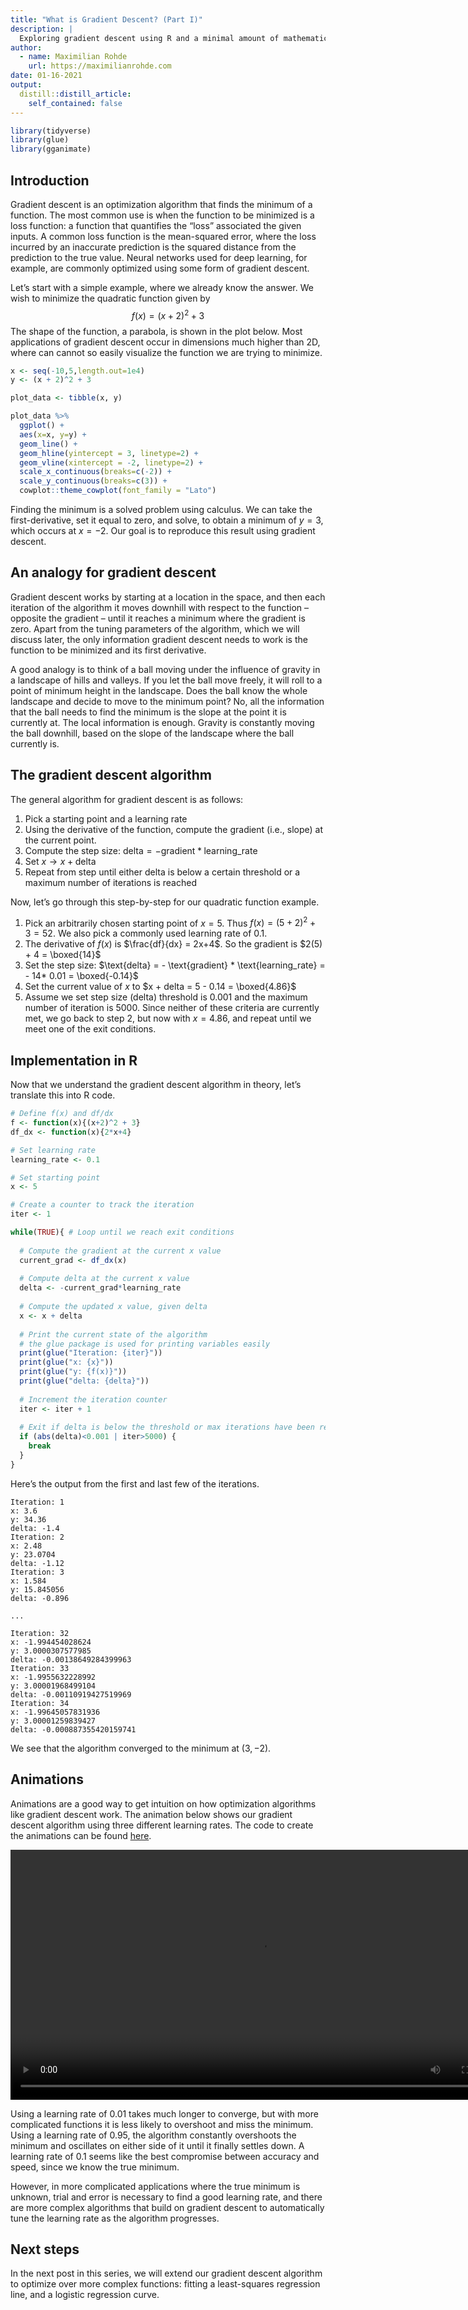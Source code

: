 ```yaml
---
title: "What is Gradient Descent? (Part I)"
description: |
  Exploring gradient descent using R and a minimal amount of mathematics
author:
  - name: Maximilian Rohde
    url: https://maximilianrohde.com
date: 01-16-2021
output:
  distill::distill_article:
    self_contained: false
---
```


```r
library(tidyverse)
library(glue)
library(gganimate)
```

## Introduction

Gradient descent is an optimization algorithm that finds the minimum of a function. The most common use is when the function to be minimized is a loss function: a function that quantifies the "loss" associated the given inputs. A common loss function is the mean-squared error, where the loss incurred by an inaccurate prediction is the squared distance from the prediction to the true value. Neural networks used for deep learning, for example, are commonly optimized using some form of gradient descent.

Let's start with a simple example, where we already know the answer. We wish to minimize the quadratic function given by
$$
f(x) = (x + 2)^2 + 3
$$
The shape of the function, a parabola, is shown in the plot below. Most applications of gradient descent occur in dimensions much higher than 2D, where can cannot so easily visualize the function we are trying to minimize.

```r
x <- seq(-10,5,length.out=1e4)
y <- (x + 2)^2 + 3

plot_data <- tibble(x, y)

plot_data %>%
  ggplot() +
  aes(x=x, y=y) +
  geom_line() +
  geom_hline(yintercept = 3, linetype=2) +
  geom_vline(xintercept = -2, linetype=2) +
  scale_x_continuous(breaks=c(-2)) +
  scale_y_continuous(breaks=c(3)) +
  cowplot::theme_cowplot(font_family = "Lato")
```


Finding the minimum is a solved problem using calculus. We can take the first-derivative, set it equal to zero, and solve, to obtain a minimum of $y=3$, which occurs at $x=-2$. Our goal is to reproduce this result using gradient descent.

## An analogy for gradient descent

Gradient descent works by starting at a location in the space, and then each iteration of the algorithm it moves downhill with respect to the function -- opposite the gradient -- until it reaches a minimum where the gradient is zero. Apart from the tuning parameters of the algorithm, which we will discuss later, the only information gradient descent needs to work is the function to be minimized and its first derivative.

A good analogy is to think of a ball moving under the influence of gravity in a landscape of hills and valleys. If you let the ball move freely, it will roll to a point of minimum height in the landscape. Does the ball know the whole landscape and decide to move to the minimum point? No, all the information that the ball needs to find the minimum is the slope at the point it is currently at. The local information is enough. Gravity is constantly moving the ball downhill, based on the slope of the landscape where the ball currently is. 

## The gradient descent algorithm

The general algorithm for gradient descent is as follows:

1. Pick a starting point and a learning rate
2. Using the derivative of the function, compute the gradient (i.e., slope) at the current point.
3. Compute the step size: $\text{delta} = - \text{gradient} * \text{learning_rate}$
4. Set $x \rightarrow x + \text{delta}$
5. Repeat from step until either delta is below a certain threshold or a maximum number of iterations is reached

Now, let's go through this step-by-step for our quadratic function example.

1. Pick an arbitrarily chosen starting point of $x=5$. Thus $f(x) = (5 + 2)^2 + 3 = 52$. We also pick a commonly used learning rate of 0.1.
2. The derivative of $f(x)$ is $\frac{df}{dx} =  2x+4$. So the gradient is $2(5) + 4 = \boxed{14}$
3. Set the step size: $\text{delta} = - \text{gradient} * \text{learning_rate} = - 14* 0.01 = \boxed{-0.14}$
4. Set the current value of $x$ to $x + delta = 5 - 0.14 = \boxed{4.86}$
5. Assume we set step size (delta) threshold is 0.001 and the maximum number of iteration is 5000. Since neither of these criteria are currently met, we go back to step 2, but now with $x=4.86$, and repeat until we meet one of the exit conditions.

## Implementation in R

Now that we understand the gradient descent algorithm in theory, let's translate this into R code.

```r

# Define f(x) and df/dx
f <- function(x){(x+2)^2 + 3}
df_dx <- function(x){2*x+4}

# Set learning rate
learning_rate <- 0.1

# Set starting point
x <- 5

# Create a counter to track the iteration
iter <- 1

while(TRUE){ # Loop until we reach exit conditions
  
  # Compute the gradient at the current x value
  current_grad <- df_dx(x)
  
  # Compute delta at the current x value
  delta <- -current_grad*learning_rate
  
  # Compute the updated x value, given delta
  x <- x + delta
  
  # Print the current state of the algorithm
  # the glue package is used for printing variables easily
  print(glue("Iteration: {iter}"))
  print(glue("x: {x}"))
  print(glue("y: {f(x)}"))
  print(glue("delta: {delta}"))
  
  # Increment the iteration counter
  iter <- iter + 1
  
  # Exit if delta is below the threshold or max iterations have been reached
  if (abs(delta)<0.001 | iter>5000) {
    break
  }
}
```
Here's the output from the first and last few of the iterations.

```
Iteration: 1
x: 3.6
y: 34.36
delta: -1.4
Iteration: 2
x: 2.48
y: 23.0704
delta: -1.12
Iteration: 3
x: 1.584
y: 15.845056
delta: -0.896

...

Iteration: 32
x: -1.994454028624
y: 3.0000307577985
delta: -0.00138649284399963
Iteration: 33
x: -1.9955632228992
y: 3.00001968499104
delta: -0.00110919427519969
Iteration: 34
x: -1.99645057831936
y: 3.00001259839427
delta: -0.000887355420159741

```
We see that the algorithm converged to the minimum at $(3,-2)$.

## Animations

Animations are a good way to get intuition on how optimization algorithms like gradient descent work. The animation below shows our gradient descent algorithm using three different learning rates. The code to create the animations can be found [here](https://gist.github.com/maxdrohde/f807b2fbeb7b66532ec8a5e7f3c6e2bf).

```{=html}

<div class="l-page">
  <video src="gd_anim.mp4" height=400 controls></video>
</div>

```


Using a learning rate of 0.01 takes much longer to converge, but with more complicated functions it is less likely to overshoot and miss the minimum. Using a learning rate of 0.95, the algorithm constantly overshoots the minimum and oscillates on either side of it until it finally settles down. A learning rate of 0.1 seems like the best compromise between accuracy and speed, since we know the true minimum.

However, in more complicated applications where the true minimum is unknown, trial and error is necessary to find a good learning rate, and there are more complex algorithms that build on gradient descent to automatically tune the learning rate as the algorithm progresses.

## Next steps

In the next post in this series, we will extend our gradient descent algorithm to optimize over more complex functions: fitting a least-squares regression line, and a logistic regression curve.


